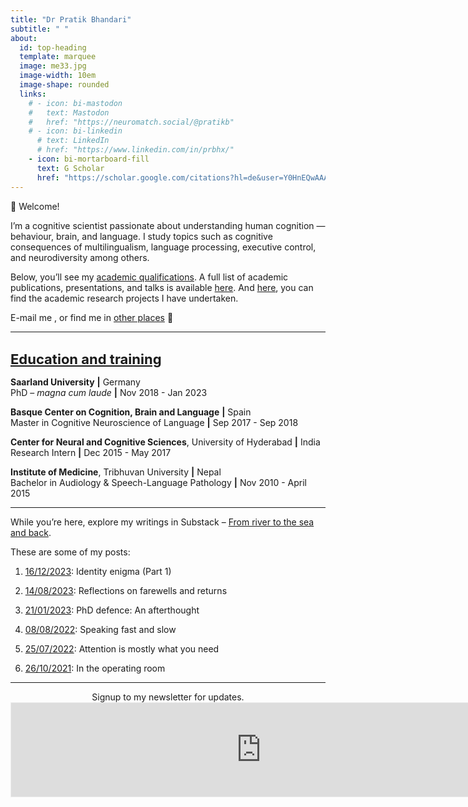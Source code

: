 ```yaml
---
title: "Dr Pratik Bhandari"
subtitle: " "
about:
  id: top-heading
  template: marquee
  image: me33.jpg
  image-width: 10em
  image-shape: rounded
  links:
    # - icon: bi-mastodon
    #   text: Mastodon
    #   href: "https://neuromatch.social/@pratikb"
    # - icon: bi-linkedin
      # text: LinkedIn
      # href: "https://www.linkedin.com/in/prbhx/"
    - icon: bi-mortarboard-fill
      text: G Scholar
      href: "https://scholar.google.com/citations?hl=de&user=Y0HnEQwAAAAJ&view_op=list_works&sortby=pubdate"
---
```


<!-- :::{#intro} -->
<!-- <i><b>Helping people understand and be understood</b></i> -->

🙏 Welcome! <!-- <i class="bi bi-arrow-right-circle-fill"></i> -->

I'm a cognitive scientist passionate about understanding human cognition --- behaviour, brain, and language.
I study topics such as cognitive consequences of multilingualism, language processing, executive control, and neurodiversity among others.

<!-- [Here](./contents/projects/index.html) is a non-exhaustive list of my research programs,
and [here](https://scholar.google.com/citations?user=Y0HnEQwAAAAJ&hl=en&oi=ao) you can find my publications. -->
Below, you'll see my <a href="#education-section">academic qualifications</a>.
A full list of academic publications, presentations, and talks is available [here](https://mfr.de-1.osf.io/render?url=https://osf.io/download/68j3m/?direct%26mode=render).
And [here](./contents/projects/index.html), you can find the academic research projects I have undertaken.

<!-- ::: -->

E-mail me <a href="mailto:work@pratikb.com"><span class="bi bi-envelope-at-fill"></span></a>, or find me in [other places](./contents/contact.html) 🙂 

***

<u><h1 id="education-section" style="text-align: left; font-size: 22px;">Education and training</h1></u>

**Saarland University** **|** Germany\
PhD -- *magna cum laude* **|** Nov 2018 - Jan 2023\

**Basque Center on Cognition, Brain and Language** **|** Spain\
Master in Cognitive Neuroscience of Language **|** Sep 2017 - Sep 2018\

**Center for Neural and Cognitive Sciences**, University of Hyderabad **|** India\
Research Intern **|** Dec 2015 - May 2017\

**Institute of Medicine**, Tribhuvan University **|** Nepal\
Bachelor in Audiology & Speech-Language Pathology **|** Nov 2010 - April 2015

<!-- 
<u><h1 style="text-align: left; font-size: 22px;">Selected publications</h1></u>

**Bhandari, P** (2022). Interaction of top-down and bottom-up processes in spoken language comprehension. [Doctoral dissertation, Saarland University]. *Saarländische Universitäts-und Landesbibliothek*. doi:10.22028/D291-38594. [[html](https://pratik-bhandari.github.io/contents/html-phd/index.html/)]

**Bhandari, P.**, Demberg, V., & Kray, J. (2022). Predictability effects in degraded speech comprehension are reduced as a function of attention. *Language and Cognition, 14*(4), 534-551. [[html](https://doi.org/10.1017/langcog.2022.16)][[pdf](https://mfr.osf.io/render?url=https%3A%2F%2Fosf.io%2Fdownload%2Ftdvhs%2F%3Fdirect%3D%26mode%3Drender)]

**Bhandari, P.**, Prasad, S., & Mishra, R.K. (2020). High proficient bilinguals bring in higher executive control when encountering diverse interlocutors. *Journal of Cultural Cognitive Science. 4*(2), 201-215. [[html](https://doi.org/10.1007/s41809-020-00060-7)] [[pdf](https://mfr.osf.io/render?url=https%3A%2F%2Fosf.io%2Fdownload%2Ffm8da%2F%3Fdirect%3D%26mode%3Drender)]

**Bhandari, P.**, & Khanal, P. (2016). Pride in autistic diversity: against treatment or for inclusion? *The Lancet, 388*(10059), 24477. [[html](https://doi.org/10.1016/S0140-6736(16)32176-6)]
-->

<!-- <p style="font-size: 20px;">Please find all publications and presentations <a href="https://sites.google.com/view/pratik-bhandari/publications">here</a></p> -->

***
While you're here, explore my writings in Substack -- [From river to the sea and back](https://drpratik.substack.com/).
<!--literary creations, personal experiences, and scientific musings at "[Scribbles](./contents/literature/index.html)" and "[Blog](./contents/blog/index.html)".-->


These are some of my posts:

<!-- 1. [13/03/2023](./contents/blog/posts/2023-03-13_nepal-iq-myth/index.html): The danger and false promise of IQ -->
    
1. [16/12/2023](./contents/blog/posts/2023-12-16_movie-primer/index.html): 	Identity enigma (Part 1)
        
1. [14/08/2023](./contents/blog/posts/2023-08-14_live-n-leave/index.html): Reflections on farewells and returns
    
2. [21/01/2023](./contents/blog/posts/2023-01-21_phd-afterthought/index.html): PhD defence: An afterthought
    
3. [08/08/2022](./contents/blog/posts/2022-08-08_speech-rate/index.html): Speaking fast and slow
    
4. [25/07/2022](./contents/blog/posts/2022-07-25_attention-prediction/index.html): Attention is mostly what you need
    
5. [26/10/2021](./contents/literature/posts/2021-10-26-operation-room/index.html): In the operating room

***
<a rel="me" href="https://neuromatch.social/@pratikb"></a>

<div
<b style="text-align:center;">Signup to my newsletter for updates.</b>
</div>

<iframe
src="https://drpratik.substack.com/embed" width="800" height="150" style="border:1px solid #EEE; background:white;" frameborder="0" scrolling="no">
</iframe>
 